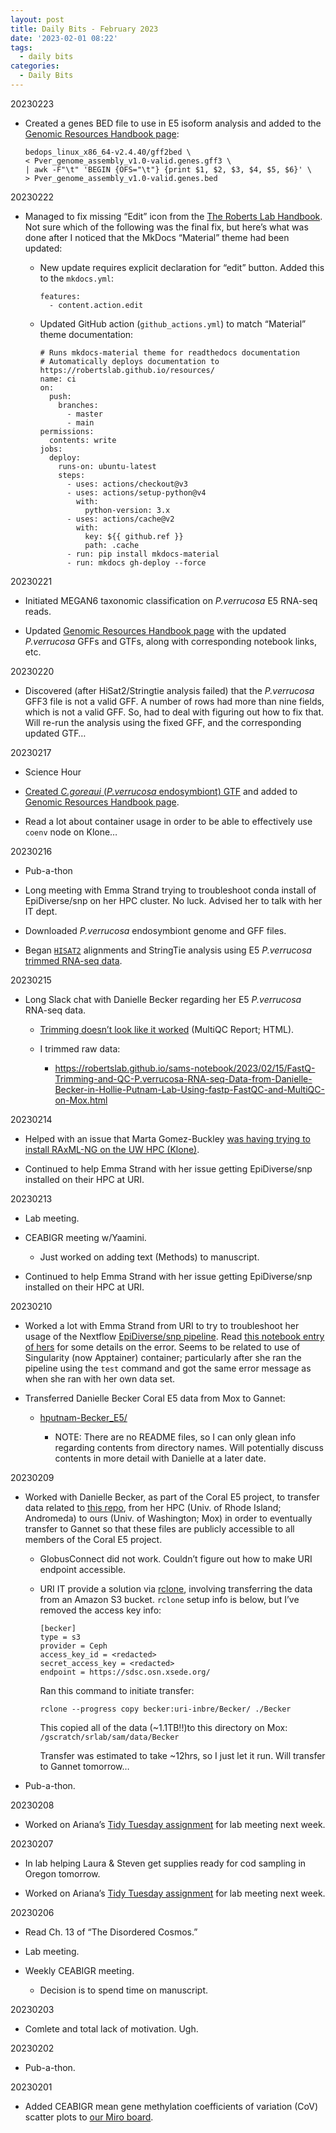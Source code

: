 ```yaml
---
layout: post
title: Daily Bits - February 2023
date: '2023-02-01 08:22'
tags: 
  - daily bits
categories: 
  - Daily Bits
---
```


20230223


- Created a genes BED file to use in E5 isoform analysis and added to the [Genomic Resources Handbook page](https://robertslab.github.io/resources/Genomic-Resources/):

    ```shell
    bedops_linux_x86_64-v2.4.40/gff2bed \
    < Pver_genome_assembly_v1.0-valid.genes.gff3 \
    | awk -F"\t" 'BEGIN {OFS="\t"} {print $1, $2, $3, $4, $5, $6}' \
    > Pver_genome_assembly_v1.0-valid.genes.bed
    ```



20230222

- Managed to fix missing "Edit" icon from the [The Roberts Lab Handbook](https://robertslab.github.io/resources/). Not sure which of the following was the final fix, but here's what was done after I noticed that the MkDocs "Material" theme had been updated:

  - New update requires explicit declaration for "edit" button. Added this to the `mkdocs.yml`:

      ```
      features:
        - content.action.edit
      ```

  - Updated GitHub action (`github_actions.yml`) to match "Material" theme documentation:

        
        # Runs mkdocs-material theme for readthedocs documentation
        # Automatically deploys documentation to https://robertslab.github.io/resources/
        name: ci 
        on:
          push:
            branches:
              - master 
              - main
        permissions:
          contents: write
        jobs:
          deploy:
            runs-on: ubuntu-latest
            steps:
              - uses: actions/checkout@v3
              - uses: actions/setup-python@v4
                with:
                  python-version: 3.x
              - uses: actions/cache@v2
                with:
                  key: ${{ github.ref }}
                  path: .cache
              - run: pip install mkdocs-material 
              - run: mkdocs gh-deploy --force
        
      



20230221

- Initiated MEGAN6 taxonomic classification on _P.verrucosa_ E5 RNA-seq reads.

- Updated [Genomic Resources Handbook page](https://robertslab.github.io/resources/Genomic-Resources/) with the updated _P.verrucosa_ GFFs and GTFs, along with corresponding notebook links, etc.



20230220

- Discovered (after HiSat2/Stringtie analysis failed) that the _P.verrucosa_ GFF3 file is not a valid GFF. A number of rows had more than nine fields, which is not a valid GFF. So, had to deal with figuring out how to fix that. Will re-run the analysis using the fixed GFF, and the corresponding updated GTF...



20230217

- Science Hour

- [Created _C.goreaui_ (_P.verrucosa_ endosymbiont) GTF](https://robertslab.github.io/sams-notebook/2023/02/17/Data-Wrangling-C.goreaui-Genome-GFF-to-GTF-Using-gffread.html) and added to [Genomic Resources Handbook page](https://robertslab.github.io/resources/Genomic-Resources/).

- Read a lot about container usage in order to be able to effectively use `coenv` node on Klone...



20230216

- Pub-a-thon

- Long meeting with Emma Strand trying to troubleshoot conda install of EpiDiverse/snp on her HPC cluster. No luck. Advised her to talk with her IT dept.

- Downloaded _P.verrucosa_ endosymbiont genome and GFF files.

- Began [`HISAT2`](https://daehwankimlab.github.io/hisat2/) alignments and StringTie analysis using E5 _P.verrucosa_ [trimmed RNA-seq data]((https://robertslab.github.io/sams-notebook/2023/02/15/FastQ-Trimming-and-QC-P.verrucosa-RNA-seq-Data-from-Danielle-Becker-in-Hollie-Putnam-Lab-Using-fastp-FastQC-and-MultiQC-on-Mox.html)).



20230215

- Long Slack chat with Danielle Becker regarding her E5 _P.verrucosa_ RNA-seq data.

  - [Trimming doesn't look like it worked](https://gannet.fish.washington.edu/Atumefaciens/hputnam-Becker_E5/Becker_RNASeq/data/trimmed/trimmed_qc/multiqc_report.html) (MultiQC Report; HTML).

  - I trimmed raw data:

    - [https://robertslab.github.io/sams-notebook/2023/02/15/FastQ-Trimming-and-QC-P.verrucosa-RNA-seq-Data-from-Danielle-Becker-in-Hollie-Putnam-Lab-Using-fastp-FastQC-and-MultiQC-on-Mox.html](https://robertslab.github.io/sams-notebook/2023/02/15/FastQ-Trimming-and-QC-P.verrucosa-RNA-seq-Data-from-Danielle-Becker-in-Hollie-Putnam-Lab-Using-fastp-FastQC-and-MultiQC-on-Mox.html)



20230214

- Helped with an issue that Marta Gomez-Buckley [was having trying to install RAxML-NG on the UW HPC (Klone)](https://github.com/RobertsLab/resources/issues/1578).

- Continued to help Emma Strand with her issue getting EpiDiverse/snp installed on their HPC at URI.



20230213

- Lab meeting.

- CEABIGR meeting w/Yaamini.

  - Just worked on adding text (Methods) to manuscript.

- Continued to help Emma Strand with her issue getting EpiDiverse/snp installed on their HPC at URI.



20230210

- Worked a lot with Emma Strand from URI to try to troubleshoot her usage of the Nextflow [EpiDiverse/snp pipeline](https://github.com/EpiDiverse/snp). Read [this notebook entry of hers](https://github.com/emmastrand/EmmaStrand_Notebook/blob/master/_posts/2023-02-06-EpiDiverse-Bleaching-Pairs-Analysis.md#troubleshooting) for some details on the error. Seems to be related to use of Singularity (now Apptainer) container; particularly after she ran the pipeline using the `test` command and got the same error message as when she ran with her own data set.

- Transferred Danielle Becker Coral E5 data from Mox to Gannet:

  - [hputnam-Becker_E5/](https://gannet.fish.washington.edu/Atumefaciens/hputnam-Becker_E5/)

    - NOTE: There are no README files, so I can only glean info regarding contents from directory names. Will potentially discuss contents in more detail with Danielle at a later date.



20230209

- Worked with Danielle Becker, as part of the Coral E5 project, to transfer data related to [this repo](https://github.com/hputnam/Becker_E5), from her HPC (Univ. of Rhode Island; Andromeda) to ours (Univ. of Washington; Mox) in order to eventually transfer to Gannet so that these files are publicly accessible to all members of the Coral E5 project.

  - GlobusConnect did not work. Couldn't figure out how to make URI endpoint accessible.

  - URI IT provide a solution via [rclone](https://rclone.org/), involving transferring the data from an Amazon S3 bucket. `rclone` setup info is below, but I've removed the access key info:

    ```
    [becker]
    type = s3
    provider = Ceph
    access_key_id = <redacted>
    secret_access_key = <redacted>
    endpoint = https://sdsc.osn.xsede.org/
    ```

    Ran this command to initiate transfer:

    ```shell
    rclone --progress copy becker:uri-inbre/Becker/ ./Becker
    ```

    This copied all of the data (~1.1TB!!)to this directory on Mox: `/gscratch/srlab/sam/data/Becker`

    Transfer was estimated to take ~12hrs, so I just let it run. Will transfer to Gannet tomorrow...

- Pub-a-thon.



20230208

- Worked on Ariana's [Tidy Tuesday assignment](https://github.com/RobertsLab/resources/discussions/1574) for lab meeting next week.



20230207

- In lab helping Laura & Steven get supplies ready for cod sampling in Oregon tomorrow.

- Worked on Ariana's [Tidy Tuesday assignment](https://github.com/RobertsLab/resources/discussions/1574) for lab meeting next week.



20230206

- Read Ch. 13 of "The Disordered Cosmos."

- Lab meeting.

- Weekly CEABIGR meeting.

  - Decision is to spend time on manuscript.



20230203

- Comlete and total lack of motivation. Ugh.



20230202

- Pub-a-thon.



20230201

- Added CEABIGR mean gene methylation coefficients of variation (CoV) scatter plots to [our Miro board](https://miro.com/app/board/uXjVPYZDgxw=/).